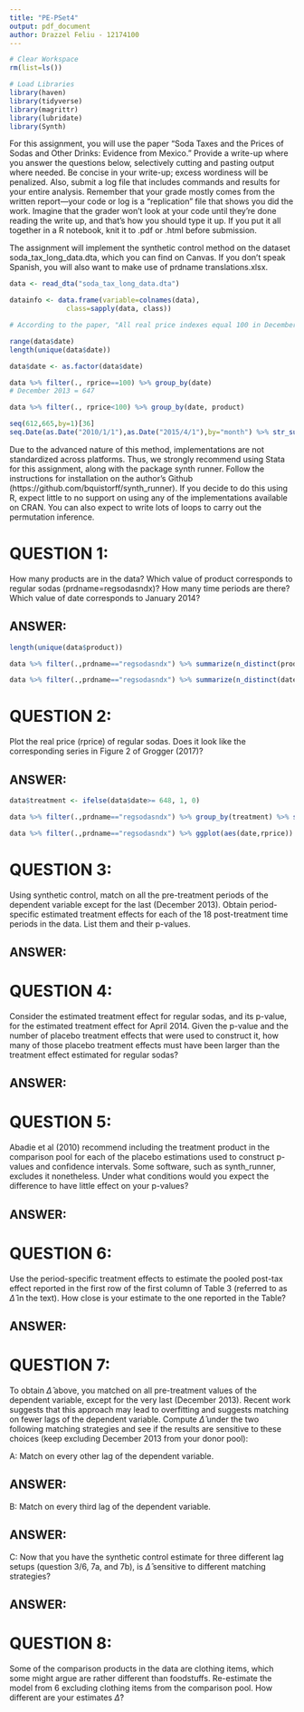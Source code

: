 ```yaml
---
title: "PE-PSet4"
output: pdf_document
author: Drazzel Feliu - 12174100
---
```


```r
# Clear Workspace
rm(list=ls())

# Load Libraries
library(haven)
library(tidyverse)
library(magrittr)
library(lubridate)
library(Synth)
```

For this assignment, you will use the paper “Soda Taxes and the Prices of Sodas and Other Drinks: Evidence from Mexico.” Provide a write-up where you answer the questions below, selectively cutting and pasting output where needed. Be concise in your write-up; excess wordiness will be penalized. Also, submit a log file that includes commands and results for your entire analysis. Remember that your grade mostly comes from the written report—your code or log is a “replication” file that shows you did the work. Imagine that the grader won’t look at your code until they’re done reading the write up, and that’s how you should type it up. If you put it all together in a R notebook, knit it to .pdf or .html before submission.

The assignment will implement the synthetic control method on the dataset soda_tax_long_data.dta, which you can find on Canvas. If you don’t speak Spanish, you will also want to make use of prdname translations.xlsx.

```r
data <- read_dta("soda_tax_long_data.dta")

datainfo <- data.frame(variable=colnames(data),
              class=sapply(data, class))

# According to the paper, "All real price indexes equal 100 in December 2013. Numbers in parentheses are standard deviations" (pg 486). Suggests that the date variable when rprice = 100 must be December 2013. Using this, knowing that the date is variable is sequenced by the month, we can use this to count from this central point and assign date labels as factors.

range(data$date)
length(unique(data$date))

data$date <- as.factor(data$date)

data %>% filter(., rprice==100) %>% group_by(date)
# December 2013 = 647

data %>% filter(., rprice<100) %>% group_by(date, product)

seq(612,665,by=1)[36]
seq.Date(as.Date("2010/1/1"),as.Date("2015/4/1"),by="month") %>% str_sub(.,1,7)

```

Due to the advanced nature of this method, implementations are not standardized across platforms. Thus, we strongly recommend using Stata for this assignment, along with the package synth runner. Follow the instructions for installation on the author’s Github (https://github.com/bquistorff/synth_runner). If you decide to do this using R, expect little to no support on using any of the implementations available on CRAN. You can also expect to write lots of loops to carry out the permutation inference.

# QUESTION 1:

How many products are in the data? Which value of product corresponds to regular sodas (prdname=regsodasndx)? How many time periods are there? Which value of date corresponds to January 2014?

## ANSWER:

```r
length(unique(data$product))

data %>% filter(.,prdname=="regsodasndx") %>% summarize(n_distinct(product))

data %>% filter(.,prdname=="regsodasndx") %>% summarize(n_distinct(date))
```

# QUESTION 2:

Plot the real price (rprice) of regular sodas. Does it look like the corresponding series in Figure 2 of Grogger (2017)?

## ANSWER:

```r
data$treatment <- ifelse(data$date>= 648, 1, 0)

data %>% filter(.,prdname=="regsodasndx") %>% group_by(treatment) %>% summarise("Real Price"=mean(rprice))

data %>% filter(.,prdname=="regsodasndx") %>% ggplot(aes(date,rprice)) + geom_line() + theme_classic() + geom_vline(xintercept = 648, size = 1, linetype = "dashed" ,col = "pink") + ylab("Price Index") + xlab("Date") + ggtitle("Real Price of Sodas") + theme(plot.title = element_text(hjust = 0.5))
```

# QUESTION 3:

Using synthetic control, match on all the pre-treatment periods of the dependent variable except for the last (December 2013). Obtain period-specific estimated treatment effects for each of the 18 post-treatment time periods in the data. List them and their p-values.

## ANSWER:

# QUESTION 4:

Consider the estimated treatment effect for regular sodas, and its p-value, for the estimated treatment effect for April 2014. Given the p-value and the number of placebo treatment effects that were used to construct it, how many of those placebo treatment effects must have been larger than the treatment effect estimated for regular sodas?

## ANSWER:

# QUESTION 5:

Abadie et al (2010) recommend including the treatment product in the comparison pool for each of the placebo estimations used to construct p-values and confidence intervals. Some software, such as synth_runner, excludes it nonetheless. Under what conditions would you expect the difference to have little effect on your p-values?

## ANSWER:

# QUESTION 6:

Use the period-specific treatment effects to estimate the pooled post-tax effect reported in the first row of the first column of Table 3 (referred to as $\hat{\Delta}$ in the text). How close is your estimate to the one reported in the Table?

## ANSWER:

# QUESTION 7:

To obtain $\hat{\Delta}$ above, you matched on all pre-treatment values of the dependent variable, except for the very last (December 2013). Recent work suggests that this approach may lead to overfitting and suggests matching on fewer lags of the dependent variable. Compute $\hat{\Delta}$ under the two following matching strategies and see if the results are sensitive to these choices (keep excluding December 2013 from your donor pool):

A: Match on every other lag of the dependent variable.

## ANSWER:

B: Match on every third lag of the dependent variable.

## ANSWER:

C: Now that you have the synthetic control estimate for three different lag setups (question 3/6, 7a, and 7b), is $\hat{\Delta}$ sensitive to different matching strategies?

## ANSWER:

# QUESTION 8:

Some of the comparison products in the data are clothing items, which some might argue are rather different than foodstuffs. Re-estimate the model from 6 excluding clothing items from the comparison pool. How different are your estimates $\hat{\Delta}$?